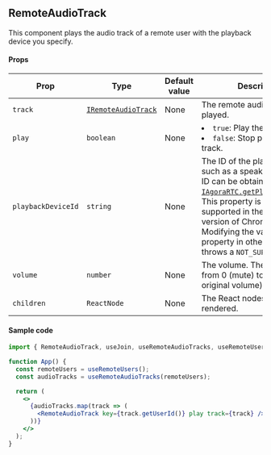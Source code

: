 ## RemoteAudioTrack

This component plays the audio track of a remote user with the playback device you specify.

#### Props

| Prop               | Type                                                                                                   | Default value | Description                                                                                                                                                                                                                                                                                                                                                                          |
| ------------------ | ------------------------------------------------------------------------------------------------------ | ------------- | ------------------------------------------------------------------------------------------------------------------------------------------------------------------------------------------------------------------------------------------------------------------------------------------------------------------------------------------------------------------------------------ |
| `track`            | [`IRemoteAudioTrack`](https://api-ref.agora.io/en/video-sdk/web/4.x/interfaces/iremoteaudiotrack.html) | None          | The remote audio track to be played.                                                                                                                                                                                                                                                                                                                                                 |
| `play`             | `boolean`                                                                                              | None          | <li>`true`: Play the track.</li><li>`false`: Stop playing the track.</li>                                                                                                                                                                                                                                                                                                            |
| `playbackDeviceId` | `string`                                                                                               | None          | The ID of the playback device, such as a speaker. The device ID can be obtained using [`IAgoraRTC.getPlaybackDevices`](https://api-ref.agora.io/en/video-sdk/web/4.x/interfaces/iagorartc.html#getplaybackdevices). This property is only supported in the desktop version of Chrome browser. Modifying the value of this property in other browsers throws a `NOT_SUPPORTED` error. |
| `volume`           | `number`                                                                                               | None          | The volume. The value ranges from 0 (mute) to 100 (the original volume).                                                                                                                                                                                                                                                                                                             |
| `children`         | `ReactNode`                                                                                            | None          | The React nodes to be rendered.                                                                                                                                                                                                                                                                                                                                                      |

#### Sample code

```jsx
import { RemoteAudioTrack, useJoin, useRemoteAudioTracks, useRemoteUsers } from "agora-rtc-react";

function App() {
  const remoteUsers = useRemoteUsers();
  const audioTracks = useRemoteAudioTracks(remoteUsers);

  return (
    <>
      {audioTracks.map(track => (
        <RemoteAudioTrack key={track.getUserId()} play track={track} />
      ))}
    </>
  );
}
```
